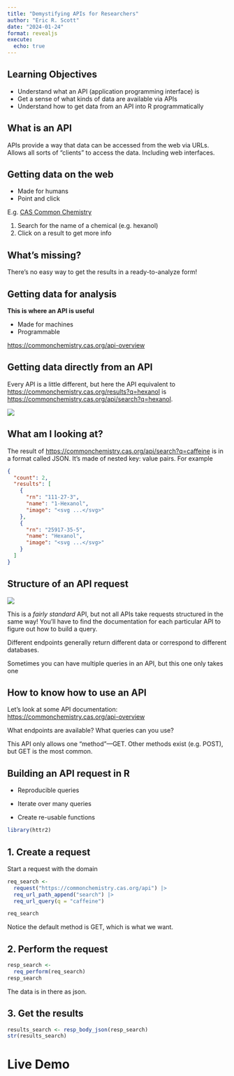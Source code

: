 ```yaml
---
title: "Demystifying APIs for Researchers"
author: "Eric R. Scott"
date: "2024-01-24"
format: revealjs
execute: 
  echo: true
---
```


<!--# modify David's slides: https://docs.google.com/presentation/d/e/2PACX-1vTAx2NWH4xRwshbXvm7e-hXUyF0DBiAOSBOgzCIp_dI71GrCYDlyeEISKUscdIqI_4k2UVoOEtu73Gu/pub?start=false&loop=false&delayms=3000&slide=id.p -->

## Learning Objectives

-   Understand what an API (application programming interface) is
-   Get a sense of what kinds of data are available via APIs
-   Understand how to get data from an API into R programmatically

## What is an API

<!--# Adapt David's figure-->

::: notes
APIs provide a way that data can be accessed from the web via URLs.
Allows all sorts of "clients" to access the data.
Including web interfaces.
:::

## Getting data on the web

-   Made for humans
-   Point and click

E.g. [CAS Common Chemistry](https://commonchemistry.cas.org/)

1.  Search for the name of a chemical (e.g. hexanol)
2.  Click on a result to get more info

## What's missing?

There's no easy way to get the results in a ready-to-analyze form!

## Getting data for analysis

**This is where an API is useful**

-   Made for machines
-   Programmable

<https://commonchemistry.cas.org/api-overview>

## Getting data directly from an API

Every API is a little different, but here the API equivalent to <https://commonchemistry.cas.org/results?q=hexanol> is <https://commonchemistry.cas.org/api/search?q=hexanol>.

![](json_example.png){fig-align="center"}

## What am I looking at?

The result of <https://commonchemistry.cas.org/api/search?q=caffeine> is in a format called JSON.
It's made of nested key: value pairs.
For example

``` json
{
  "count": 2,
  "results": [
    {
      "rn": "111-27-3",
      "name": "1-Hexanol",
      "image": "<svg ...</svg>"
    },
    {
      "rn": "25917-35-5",
      "name": "Hexanol",
      "image": "<svg ...</svg>"
    }
  ]
}
```

## Structure of an API request

![](api_structure.png){fig-align="center"}

::: callout-note
This is a *fairly standard* API, but not all APIs take requests structured in the same way!
You'll have to find the documentation for each particular API to figure out how to build a query.
:::

::: notes
Different endpoints generally return different data or correspond to different databases.

Sometimes you can have multiple queries in an API, but this one only takes one
:::

## How to know how to use an API

Let's look at some API documentation: <https://commonchemistry.cas.org/api-overview>

What endpoints are available?
What queries can you use?

::: callout-note
This API only allows one "method"—GET.
Other methods exist (e.g. POST), but GET is the most common.
:::

## Building an API request in R

-   Reproducible queries

-   Iterate over many queries

-   Create re-usable functions

```r
library(httr2)
```

## 1. Create a request

Start a request with the domain

```r
req_search <-
  request("https://commonchemistry.cas.org/api") |> 
  req_url_path_append("search") |> 
  req_url_query(q = "caffeine")

req_search
```

::: notes
Notice the default method is GET, which is what we want.
:::

## 2. Perform the request

```r
resp_search <- 
  req_perform(req_search)
resp_search
```

::: notes
The data is in there as json.
:::

## 3. Get the results

```r
results_search <- resp_body_json(resp_search)
str(results_search)
```

# Live Demo

<!--# Switch over to participatory live coding working through notes.qmd in a fresh document -->
